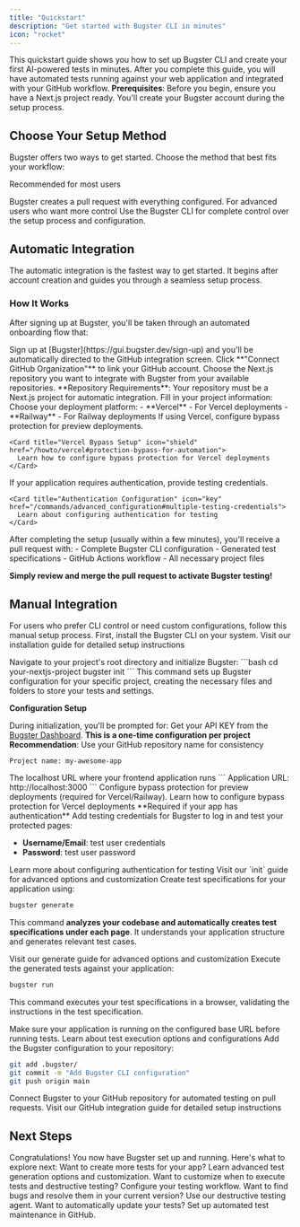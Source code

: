 ```yaml
---
title: "Quickstart"
description: "Get started with Bugster CLI in minutes"
icon: "rocket"
---
```


This quickstart guide shows you how to set up Bugster CLI and create your first AI-powered tests in minutes.
After you complete this guide, you will have automated tests running against your web application and integrated with your GitHub workflow.
<Info>
  **Prerequisites**: Before you begin, ensure you have a Next.js project ready. You'll create your Bugster account during the setup process.
</Info>

## Choose Your Setup Method
Bugster offers two ways to get started. Choose the method that best fits your workflow:
<CardGroup cols={2}>

<Card title="Automatic Integration" icon="bolt"  href="/quickstart#automatic-integration">
<Tip>Recommended for most users</Tip>

Bugster creates a pull request with everything configured.
</Card>
<Card title="Manual Integration" icon="wrench"  href="/quickstart#manual-integration">
<Note>For advanced users who want more control</Note>
Use the Bugster CLI for complete control over the setup process and configuration.

</Card>
</CardGroup>

## Automatic Integration
The automatic integration is the fastest way to get started. It begins after account creation and guides you through a seamless setup process.
### How It Works
After signing up at Bugster, you'll be taken through an automated onboarding flow that:

<Steps>
  <Step title="Create Account & Connect GitHub">
    Sign up at [Bugster](https://gui.bugster.dev/sign-up) and you'll be automatically directed to the GitHub integration screen.
Click **"Connect GitHub Organization"** to link your GitHub account.
  </Step>
  <Step title="Select Your Repository">
    Choose the Next.js repository you want to integrate with Bugster from your available repositories.
<Warning>
  **Repository Requirements**: Your repository must be a Next.js project for automatic integration.
</Warning>
  </Step>
  <Step title="Configure Project Settings">
    Fill in your project information:
<AccordionGroup>
  <Accordion title="Platform Selection" icon="cloud">
    Choose your deployment platform:
    - **Vercel** - For Vercel deployments
    - **Railway** - For Railway deployments
  </Accordion>
  
  <Accordion title="Bypass Protection (Vercel)" icon="shield">
    If using Vercel, configure bypass protection for preview deployments.
    
    <Card title="Vercel Bypass Setup" icon="shield" href="/howto/vercel#protection-bypass-for-automation">
      Learn how to configure bypass protection for Vercel deployments
    </Card>
  </Accordion>
  
  <Accordion title="Testing Credentials" icon="key">
    If your application requires authentication, provide testing credentials.
    
    <Card title="Authentication Configuration" icon="key" href="/commands/advanced_configuration#multiple-testing-credentials">
      Learn about configuring authentication for testing
    </Card>
  </Accordion>
</AccordionGroup>
  </Step>
  <Step title="Receive Configuration Pull Request">
    After completing the setup (usually within a few minutes), you'll receive a pull request with:
- Complete Bugster CLI configuration
- Generated test specifications
- GitHub Actions workflow
- All necessary project files

**Simply review and merge the pull request to activate Bugster testing!**
  </Step>
</Steps>


## Manual Integration
For users who prefer CLI control or need custom configurations, follow this manual setup process.
<Steps>
  <Step title="Install Bugster CLI">
  First, install the Bugster CLI on your system.
<Card title="Install Bugster CLI" icon="download" href="/installation">
  Visit our installation guide for detailed setup instructions
</Card>
  </Step>

<Step title="Initialize Bugster in Your Project">
Navigate to your project's root directory and initialize Bugster:
```bash
cd your-nextjs-project
bugster init
```
This command sets up Bugster configuration for your specific project, creating the necessary files and folders to store your tests and settings.

**Configuration Setup** 

During initialization, you'll be prompted for:
<AccordionGroup>
  <Accordion title="Bugster API KEY" icon="fingerprint">
    Get your API KEY from the [Bugster Dashboard](https://gui.bugster.dev).
**This is a one-time configuration per project**
  </Accordion>
  <Accordion title="Project Name" icon="tag">
    **Recommendation**: Use your GitHub repository name for consistency
```
Project name: my-awesome-app
```
  </Accordion>
  <Accordion title="Base URL" icon="globe">
    The localhost URL where your frontend application runs
```
Application URL: http://localhost:3000
```
  </Accordion>
  <Accordion title="Bypass Protection" icon="shield">
    Configure bypass protection for preview deployments (required for Vercel/Railway).
<Card title="Vercel Bypass Setup" icon="shield" href="/howto/vercel">
  Learn how to configure bypass protection for Vercel deployments
</Card>
  </Accordion>
  <Accordion title="Authentication Credentials" icon="key">
    **Required if your app has authentication**
Add testing credentials for Bugster to log in and test your protected pages:

- **Username/Email**: test user credentials
- **Password**: test user password

<Card title="Authentication Configuration" icon="key" href="/commands/advanced_configuration#multiple-testing-credentials">
  Learn more about configuring authentication for testing
</Card>
  </Accordion>
</AccordionGroup>

<Card title="Learn More About Project Initialization" icon="fingerprint" href="/commands/init">
  Visit our `init` guide for advanced options and customization
</Card>

</Step>

<Step title="Generate Your First Tests">
Create test specifications for your application using:

```bash
bugster generate
```
This command **analyzes your codebase and automatically creates test specifications under each page**. It understands your application structure and generates relevant test cases.

<Card title="Learn More About Test Generation" icon="sparkles" href="/commands/generate">
  Visit our generate guide for advanced options and customization
</Card>
</Step>
<Step title="Generate Your First Tests">
Execute the generated tests against your application:

```bash
bugster run
```
This command executes your test specifications in a browser, validating the instructions in the test specification.

<Tip>
  Make sure your application is running on the configured base URL before running tests.
</Tip>

<Card title="Advanced Test Execution" icon="compass" href="/commands/run">
  Learn about test execution options and configurations
</Card>

</Step>
<Step title="Commit Configuration to Repository">
Add the Bugster configuration to your repository:

```bash
git add .bugster/
git commit -m "Add Bugster CLI configuration"
git push origin main
```

</Step>
<Step title="Integrate GitHub App">
Connect Bugster to your GitHub repository for automated testing on pull requests.
<Card title="GitHub App Integration" icon="github" href="/integrations/github">
  Visit our GitHub integration guide for detailed setup instructions
</Card>
</Step>
</Steps>

## Next Steps
Congratulations! You now have Bugster set up and running. Here's what to explore next:
<CardGroup cols={2}>
  <Card title="Generate More Tests" icon="sparkles" href="/commands/generate">
    Want to create more tests for your app? Learn advanced test generation options and customization.
  </Card>
  <Card title="Adapt Bugster to your workflow" icon="code-pull-request" href="/config-ui">
    Want to customize when to execute tests and destructive testing? Configure your testing workflow.
  </Card>
  <Card title="Find & Fix Bugs" icon="bomb" href="/commands/destructive-agent">
    Want to find bugs and resolve them in your current version? Use our destructive testing agent.
  </Card>
  <Card title="Automate Test Updates" icon="wand-magic-sparkles" href="/commands/update">
    Want to automatically update your tests? Set up automated test maintenance in GitHub.
  </Card>
</CardGroup>